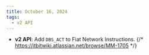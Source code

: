 ```yaml
---
title: October 16, 2024
tags:
  - v2 API
---
```


- **v2 API**: Add `DBS_ACT` to Fiat Network Instructions. {/* https://itbitwiki.atlassian.net/browse/MM-1705 */}
